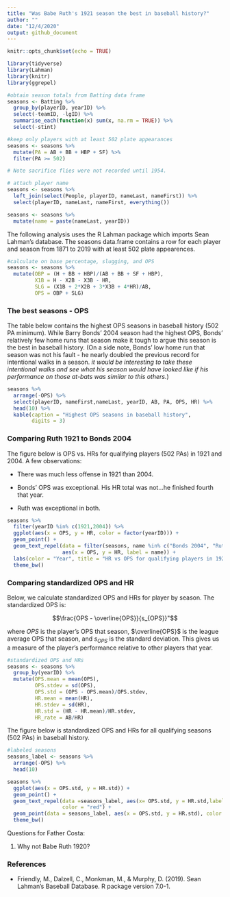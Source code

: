 ```yaml
---
title: "Was Babe Ruth's 1921 season the best in baseball history?"
author: ""
date: "12/4/2020"
output: github_document
---
```


```r
knitr::opts_chunk$set(echo = TRUE)

library(tidyverse)
library(Lahman)
library(knitr)
library(ggrepel)

#obtain season totals from Batting data frame
seasons <- Batting %>% 
  group_by(playerID, yearID) %>% 
  select(-teamID, -lgID) %>% 
  summarise_each(function(x) sum(x, na.rm = TRUE)) %>% 
  select(-stint)

#keep only players with at least 502 plate appearances
seasons <- seasons %>% 
  mutate(PA = AB + BB + HBP + SF) %>% 
  filter(PA >= 502)

# Note sacrifice flies were not recorded until 1954.

# attach player name
seasons <- seasons %>% 
  left_join(select(People, playerID, nameLast, nameFirst)) %>% 
  select(playerID, nameLast, nameFirst, everything())

seasons <- seasons %>% 
  mutate(name = paste(nameLast, yearID))


```



The following analysis uses the R Lahman package which imports Sean Lahman's database.  The seasons data.frame contains a row for each player and season from 1871 to 2019 with at least 502 plate appearences.  


```r
#calculate on base percentage, slugging, and OPS
seasons <- seasons %>% 
  mutate(OBP = (H + BB + HBP)/(AB + BB + SF + HBP),
         X1B = H - X2B - X3B - HR,
         SLG = (X1B + 2*X2B + 3*X3B + 4*HR)/AB,
         OPS = OBP + SLG)
```

### The best seasons - OPS

The table below contains the highest OPS seasons in baseball history (502 PA minimum).  While Barry Bonds' 2004 season had the highest OPS, Bonds' relatively few home runs that season make it tough to argue this season is the best in baseball history.  (On a side note, Bonds' low home run that season was not his fault - he nearly doubled the previous record for intentional walks in a season. *it would be interesting to take these intentional walks and see what his season would have looked like if his performance on those at-bats was similar to this others.*)



```r
seasons %>% 
  arrange(-OPS) %>% 
  select(playerID, nameFirst,nameLast, yearID, AB, PA, OPS, HR) %>% 
  head(10) %>% 
  kable(caption = "Highest OPS seasons in baseball history",
        digits = 3) 
```

### Comparing Ruth 1921 to Bonds 2004

The figure below is OPS vs. HRs for qualifying players (502 PAs) in 1921 and 2004.  A few observations:

* There was much less offense in 1921 than 2004.

* Bonds' OPS was exceptional.  His HR total was not...he finished fourth that year.

* Ruth was exceptional in both.

```r
seasons %>% 
  filter(yearID %in% c(1921,2004)) %>%
  ggplot(aes(x = OPS, y = HR, color = factor(yearID))) +
  geom_point() +
  geom_text_repel(data = filter(seasons, name %in% c("Bonds 2004", "Ruth 1921")),
                  aes(x = OPS, y = HR, label = name)) +
  labs(color = "Year", title = "HR vs OPS for qualifying players in 1921 and 2004") +
  theme_bw()
```  


### Comparing standardized OPS and HR

Below, we calculate standardized OPS and HRs for player by season.  The standardized OPS is:

$$\frac{OPS - \overline{OPS}}{s_{OPS}}"$$

where $OPS$ is the player's OPS that season, $\overline{OPS}$ is the league average OPS that season, and $s_{OPS}$ is the standard deviation.  This gives us a measure of the player's performance relative to other players that year.

```r
#standardized OPS and HRs
seasons <- seasons %>% 
  group_by(yearID) %>% 
  mutate(OPS.mean = mean(OPS),
         OPS.stdev = sd(OPS),
         OPS.std = (OPS - OPS.mean)/OPS.stdev,
         HR.mean = mean(HR),
         HR.stdev = sd(HR),
         HR.std = (HR - HR.mean)/HR.stdev,
         HR_rate = AB/HR)
```

The figure below is standardized OPS and HRs for all qualifying seasons (502 PAs) in baseball history.

```r
#labeled seasons
seasons_label <- seasons %>% 
  arrange(-OPS) %>% 
  head(10)

seasons %>% 
  ggplot(aes(x = OPS.std, y = HR.std)) +
  geom_point() +
  geom_text_repel(data =seasons_label, aes(x= OPS.std, y = HR.std,label = name),
                  color = "red") +
  geom_point(data = seasons_label, aes(x = OPS.std, y = HR.std), color = "red") +
  theme_bw()
```




Questions for Father Costa:

1. Why not Babe Ruth 1920?


### References

* Friendly, M., Dalzell, C., Monkman, M., & Murphy, D. (2019). Sean Lahman’s Baseball Database. R package version 7.0-1.
